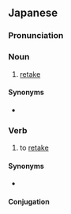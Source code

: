 ==Japanese==
{{wikipedia|lang=ja}}
{{ja-kanjitab|さい|さつ|yomi=o}}

===Pronunciation===
{{ja-pron|さいさつ|y=o}}

===Noun===
{{ja-noun|さいさつ}}

# [[retake]]

====Synonyms====
* {{ja-r|リテイク}}

===Verb===
{{ja-verb-suru|さいさつ}}

# to [[retake]]

====Synonyms====
* {{ja-r|linkto=リテイク|リテイク する}}

====Conjugation====
{{ja-suru|さいさつ}}